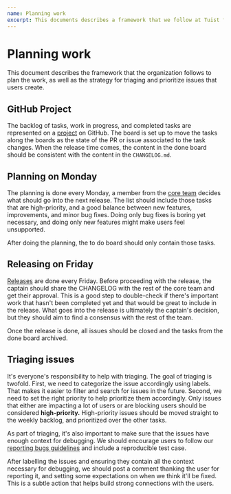 ```yaml
---
name: Planning work
excerpt: This documents describes a framework that we follow at Tuist for planning work and triaging issues.
---
```


# Planning work

This document describes the framework that the organization follows to plan the work, as well as the strategy for triaging and prioritize issues that users create.

## GitHub Project

The backlog of tasks, work in progress, and completed tasks are represented on a [project](https://github.com/orgs/tuist/projects/8) on GitHub.
The board is set up to move the tasks along the boards as the state of the PR or issue associated to the task changes.
When the release time comes, the content in the done board should be consistent with the content in the `CHANGELOG.md`.

## Planning on Monday

The planning is done every Monday, a member from the [core team](/docs/contribution/core-team/) decides what should go into the next release.
The list should include those tasks that are high-priority, and a good balance between new features, improvements, and minor bug fixes.
Doing only bug fixes is boring yet necessary, and doing only new features might make users feel unsupported.

After doing the planning, the to do board should only contain those tasks.

## Releasing on Friday

[Releases](/docs/contribution/release/) are done every Friday.
Before proceeding with the release, the captain should share the CHANGELOG with the rest of the core team and get their approval.
This is a good step to double-check if there's important work that hasn't been completed yet and that would be great to include in the release.
What goes into the release is ultimately the captain's decision, but they should aim to find a consensus with the rest of the team.

Once the release is done, all issues should be closed and the tasks from the done board archived.

## Triaging issues

It's everyone's responsibility to help with triaging.
The goal of triaging is twofold.
First,
we need to categorize the issue accordingly using labels.
That makes it easier to filter and search for issues in the future.
Second,
we need to set the right priority to help prioritize them accordingly.
Only issues that either are impacting a lot of users or are blocking users should be considered **high-priority.**
High-priority issues should be moved straight to the weekly backlog,
and prioritized over the other tasks.

As part of triaging, it's also important to make sure that the issues have enough context for debugging.
We should encourage users to follow our [reporting bugs guidelines](/docs/contribution/reporting-bugs/) and include a reproducible test case.

After labelling the issues and ensuring they contain all the context necessary for debugging,
we should post a comment thanking the user for reporting it,
and setting some expectations on when we think it'll be fixed.
This is a subtle action that helps build strong connections with the users.
